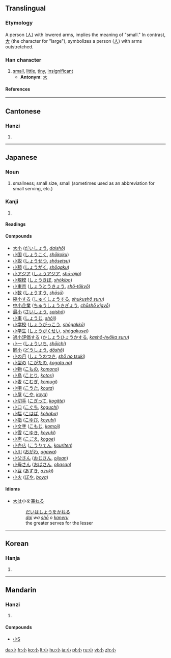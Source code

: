==Translingual==
{{Han stroke|[[Image:小-order.gif]]}}
===Etymology===
A person ([[人]]) with lowered arms, implies the meaning of "small." In contrast, [[大]] (the character for "large"), symbolizes a person ([[人]]) with arms outstretched.
===Han character===
{{Han char|rn=42|rad=小|as=00|sn=3|four=9000<sub>0</sub>|canj=弓金 (NC)}}
# [[small]], [[little]], [[tiny]], [[insignificant]]
#* '''Antonym''': [[大]]
====References====
{{Han ref|kx=0296.180|dkj=07473|dj=0587.080|hdz=10560.120|uh=5C0F|ud=23567|bh=A470|bd=42096}}
----
==Cantonese==
===Hanzi===
{{yue-hanzi|jyut=[[siu2]]|y=siu2}}
# {{defn|Cantonese}}
----
==Japanese==
===Noun===
{{ja-noun|k|hira=しょう|rom=shō}}

# smallness; small size, small (sometimes used as an abbreviation for small serving, etc.)

===Kanji===
{{ja-kanji|grade=1|rs=小00}}
# {{defn|Japanese}}
====Readings====
{{ja-readings|on=[[しょう]] (''shō'')|kun=[[ちいさい]] ([[小さい]], ''chiisai''), [[こ]] (''ko''), [[お]] (''o'')|nanori=[[ちいさ]] (''chiisa''), [[ささ]] (''sasa'')}}
====Compounds====
*[[大小]] ([[だいしょう]], ''[[daishō]]'')
*[[小国]] ([[しょうこく]], ''[[shōkoku]]'')
*[[小説]] ([[しょうせつ]], ''[[shōsetsu]]'')
*[[小額]] ([[しょうがく]], ''[[shōgaku]]'')
*[[小アジア]] ([[しょうアジア]], ''[[shō-ajia]]'')
*[[小規模]] ([[しょうきぼ]], ''[[shōkibo]]'')
*[[小東京]] ([[しょうとうきょう]], ''[[shō-tōkyō]]'')
*[[小数]] ([[しょうすう]], ''[[shōsū]]'')
*[[縮小する]] ([[しゅくしょうする]], ''[[shukushō suru]]'')
*[[中小企業]] ([[ちゅうしょうきぎょう]], ''[[chūshō kigyō]]'')
*[[最小]] ([[さいしょう]], ''[[saishō]]'')
*[[小事]] ([[しょうじ]], ''[[shōji]]'')
*[[小学校]] ([[しょうがっこう]], ''[[shōgakkō]]'')
*[[小学生]] ([[しょうがくせい]], ''[[shōgakusei]]'')
*[[過小評価する]] ([[かしょうひょうかする]], ''[[kashō-hyōka suru]]'')
*[[小一]] ([[しょういち]], ''[[shōichi]]'')
*[[同小]] ([[どうしょう]], ''[[dōshō]]'')
*[[小の月]] ([[しょうのつき]], ''[[shō no tsuki]]'')
*[[小型の]] ([[こがたの]], ''[[kogata no]]'')
*[[小物]] ([[こもの]], ''[[komono]]'')
*[[小鳥]] ([[ことり]], ''[[kotori]]'')
*[[小麦]] ([[こむぎ]], ''[[komugi]]'')
*[[小唄]] ([[こうた]], ''[[kouta]]'')
*[[小屋]] ([[こや]], ''[[koya]]'')
*[[小切手]] ([[こぎって]], ''[[kogitte]]'')
*[[小口]] ([[こぐち]], ''[[koguchi]]'')
*[[小幅]] ([[こはば]], ''[[kohaba]]'')
*[[小指]] ([[こゆび]], ''[[koyubi]]'')
*[[小文字]] ([[こもじ]], ''[[komoji]]'')
*[[小雪]] ([[こゆき]], ''[[koyuki]]'')
*[[小声]] ([[こごえ]], ''[[kogoe]]'')
*[[小売店]] ([[こうりてん]], ''[[kouriten]]'')
*[[小川]] ([[おがわ]], ''[[ogawa]]'')
*[[小父さん]] ([[おじさん]], ''[[ojisan]]'')
*[[小母さん]] ([[おばさん]], ''[[obasan]]'')
*[[小豆]] ([[あずき]], ''[[azuki]]'')
*[[小火]] ([[ぼや]], ''[[boya]]'')
====Idioms====
* [[大]]は小を[[兼ねる]]
*:[[だい]]は[[しょう]]を[[かねる]]
*:''[[dai]] wa [[shō]] o [[kaneru]]''
*:the greater serves for the lesser
----
==Korean==
===Hanja===
{{ko-hanja|hangeul=[[소]]|eumhun=작을|rv=so|mr=so}}
# {{defn|Korean}}

----
==Mandarin==
===Hanzi===
{{cmn-hanzi|pin=[[xiǎo]] ([[xiao3]]), [[shào]] ([[shao4]])|wg=shao<sup>4</sup>, hsiao<sup>3</sup>}}
# {{defn|Mandarin}}

====Compounds====
{{top2}}
*[[小S]]
{{mid2}}
{{bottom}}

[[da:小]]
[[fr:小]]
[[ko:小]]
[[lt:小]]
[[hu:小]]
[[ja:小]]
[[pl:小]]
[[ru:小]]
[[vi:小]]
[[zh:小]]